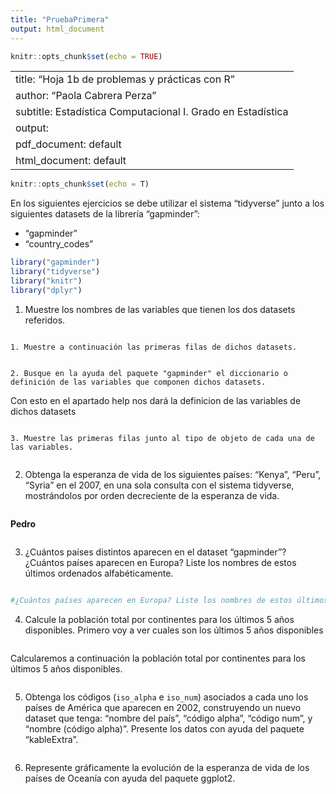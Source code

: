 ```yaml
---
title: "PruebaPrimera"
output: html_document
---
```


```r
knitr::opts_chunk$set(echo = TRUE)
```

---
title: "Hoja 1b de problemas y prácticas con R"
author: "Paola Cabrera Perza"
subtitle: Estadística Computacional I. Grado en Estadística
output:
  pdf_document: default
  html_document: default
---

```r
knitr::opts_chunk$set(echo = T)
```

En los siguientes ejercicios se debe utilizar el sistema "tidyverse" junto a los siguientes datasets de la librería "gapminder":

- "gapminder"
- "country_codes"

```r
library("gapminder")
library("tidyverse")
library("knitr")
library("dplyr")
```

1. Muestre los nombres de las variables que tienen los dos datasets referidos. 
```r

```

    1. Muestre a continuación las primeras filas de dichos datasets.
```r

```

    2. Busque en la ayuda del paquete "gapminder" el diccionario o definición de las variables que componen dichos datasets.
Con esto en el apartado help nos dará la definicion de las variables de dichos datasets
```r

```

    3. Muestre las primeras filas junto al tipo de objeto de cada una de las variables.
```r

``` 


2. Obtenga la esperanza de vida de los siguientes países: "Kenya", "Peru", "Syria" en el 2007, en una sola consulta con el sistema tidyverse, mostrándolos por orden decreciente de la esperanza de vida.
```r

``` 
**Pedro**
```r

```

3. ¿Cuántos países distintos aparecen en el dataset "gapminder"? ¿Cuántos países aparecen en Europa? Liste los nombres de estos últimos ordenados alfabéticamente. 
```r

```
```r
#¿Cuántos países aparecen en Europa? Liste los nombres de estos últimos ordenados alfabéticamente. 

```



4. Calcule la población total por continentes para los últimos 5 años disponibles.
Primero voy a ver cuales son los últimos 5 años disponibles
```r

```
Calcularemos a continuación la población total por continentes para los últimos 5 años disponibles.
```r

```

5. Obtenga los códigos (`iso_alpha` e `iso_num`) asociados a cada uno los países de América que aparecen en 2002, construyendo un nuevo dataset que tenga: "nombre del país", "código alpha", "código num", y "nombre (código alpha)". Presente los datos con ayuda del paquete "kableExtra".

```r

```


6. Represente gráficamente la evolución de la esperanza de vida de los países de Oceanía con ayuda del paquete ggplot2.

```r

```
